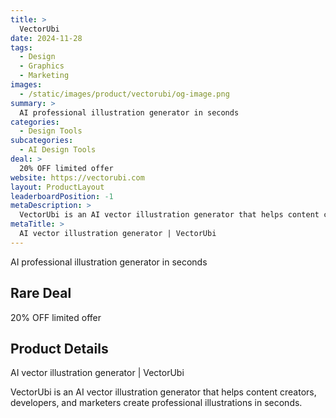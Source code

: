 ```yaml
---
title: >
  VectorUbi
date: 2024-11-28
tags:
  - Design
  - Graphics
  - Marketing
images:
  - /static/images/product/vectorubi/og-image.png
summary: >
  AI professional illustration generator in seconds
categories:
  - Design Tools
subcategories:
  - AI Design Tools
deal: >
  20% OFF limited offer
website: https://vectorubi.com
layout: ProductLayout
leaderboardPosition: -1
metaDescription: >
  VectorUbi is an AI vector illustration generator that helps content creators, developers, and marketers create professional illustrations in seconds.
metaTitle: >
  AI vector illustration generator | VectorUbi
---
```

AI professional illustration generator in seconds

## Rare Deal

20% OFF limited offer

## Product Details

AI vector illustration generator | VectorUbi

VectorUbi is an AI vector illustration generator that helps content creators, developers, and marketers create professional illustrations in seconds.
